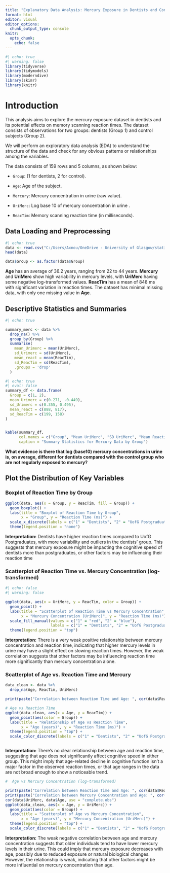 ---
title: "Explanatory Data Analysis: Mercury Exposure in Dentists and Control Group"
format: html
editor: visual
editor_options: 
  chunk_output_type: console
knitr:
  opts_chunk: 
    echo: false
---

```{r}
#| echo: true
#| warning: false
library(tidyverse)
library(tidymodels)
library(moderndive)
library(skimr)
library(knitr)
```

# Introduction

This analysis aims to explore the mercury exposure dataset in dentists and its potential effects on memory scanning reaction times. The dataset consists of observations for two groups: dentists (Group 1) and control subjects (Group 2).

We will perform an exploratory data analysis (EDA) to understand the structure of the data and check for any obvious patterns or relationships among the variables.

The data consists of 159 rows and 5 columns, as shown below:

-   `Group`: (1 for dentists, 2 for control).

-   `Age`: Age of the subject.

-   `Mercury`: Mercury concentration in urine (raw value).

-   `UriMerc`: Log base 10 of mercury concentration in urine .

-   `ReacTim`: Memory scanning reaction time (in milliseconds).

## Data Loading and Preprocessing

```{r}
#| echo: true
data <- read.csv("C:/Users/Axnou/OneDrive - University of Glasgow/staticstics/stats level 3/Professional Skills/Group Project/project4-mercury.csv")
head(data)
```

```{r}
data$Group <- as.factor(data$Group)
```

**Age** has an average of 36.2 years, ranging from 22 to 44 years. **Mercury** and **UriMerc** show high variability in mercury levels, with **UriMerc** having some negative log-transformed values. **ReacTim** has a mean of 848 ms with significant variation in reaction times. The dataset has minimal missing data, with only one missing value in **Age**.

## Descriptive Statistics and Summaries

```{r}
#| echo: true

summary_merc <- data %>%
  drop_na() %>%
  group_by(Group) %>%
  summarise(
    mean_Urimerc = mean(UriMerc),
    sd_Urimerc = sd(UriMerc),
    mean_react = mean(ReacTim),
    sd_ReacTim = sd(ReacTim),
    .groups = 'drop'
  )


```

```{r}

#| echo: true
#| eval: false
summary_df <- data.frame(
  Group = c(1, 2),
  mean_Urimerc = c(0.271, -0.449),
  sd_Urimerc = c(0.355, 0.495),
  mean_react = c(888, 817),
  sd_ReacTim = c(199, 158)
)


kable(summary_df, 
      col.names = c("Group", "Mean UriMerc", "SD UriMerc", "Mean Reaction Time", "SD Reaction Time"), 
      caption = "Summary Statistics for Mercury Data by Group")

```

**What evidence is there that log (base10) mercury concentrations in urine is, on average, different for dentists compared with the control group who are not regularly exposed to mercury?**

## Plot the Distribution of Key Variables

### Boxplot of Reaction Time by Group

```{r}

ggplot(data, aes(x = Group, y = ReacTim, fill = Group)) +
  geom_boxplot() +
  labs(title = "Boxplot of Reaction Time by Group", 
       x = "Group", y = "Reaction Time (ms)") +
  scale_x_discrete(labels = c("1" = "Dentists", "2" = "UofG Postgraduates")) +
  theme(legend.position = "none")

```

**Interpretation:** Dentists have higher reaction times compared to UofG Postgraduates, with more variability and outliers in the dentists' group. This suggests that mercury exposure might be impacting the cognitive speed of dentists more than postgraduates, or other factors may be influencing their reaction time

### Scatterplot of Reaction Time vs. Mercury Concentration (log-transformed)

```{r}
#| echo: false 
#| warning: false

ggplot(data, aes(x = UriMerc, y = ReacTim, color = Group)) +
  geom_point() + 
  labs(title = "Scatterplot of Reaction Time vs Mercury Concentration", 
       x = "Mercury Concentration (UriMerc)", y = "Reaction Time (ms)") +
  scale_fill_manual(values = c("1" = "red", "2" = "blue"), 
                    labels = c("1" = "Dentists", "2" = "UofG Postgraduates")) +
  theme(legend.position = "top")

```

**Interpretation:** There is a very weak positive relationship between mercury concentration and reaction time, indicating that higher mercury levels in urine may have a slight effect on slowing reaction times. However, the weak correlation suggests that other factors may be influencing reaction time more significantly than mercury concentration alone.

### Scatterplot of Age vs. Reaction Time and Mercury

```{r}

data_clean <- data %>%
  drop_na(Age, ReacTim, UriMerc)

print(paste("Correlation between Reaction Time and Age: ", cor(data$ReacTim, data$UriMerc)))

# Age vs Reaction Time
ggplot(data_clean, aes(x = Age, y = ReacTim)) +
  geom_point(aes(color = Group)) +
  labs(title = "Relationship of Age vs Reaction Time",
       x = "Age (years)", y = "Reaction Time (ms)") +
  theme(legend.position = "top") +
  scale_color_discrete(labels = c("1" = "Dentists", "2" = "UofG Postgraduates"))



```

**Interpretation:** There’s no clear relationship between age and reaction time, suggesting that age does not significantly affect cognitive speed in either group. This might imply that age-related decline in cognitive function isn’t a major factor in the observed reaction times, or that age ranges in the data are not broad enough to show a noticeable trend.

```{r}
#  Age vs Mercury Concentration (log-transformed)

print(paste("Correlation between Reaction Time and Age: ", cor(data$ReacTim, data$UriMerc)))
print(paste("Correlation between Mercury Concentration and Age: ", cor(data$Age, data$UriMerc)))
cor(data$UriMerc, data$Age, use = "complete.obs")
ggplot(data_clean, aes(x = Age, y = UriMerc)) +
  geom_point(aes(color = Group)) +
  labs(title = "Scatterplot of Age vs Mercury Concentration",
       x = "Age (years)", y = "Mercury Concentration (UriMerc)") +
  theme(legend.position = "top") +
  scale_color_discrete(labels = c("1" = "Dentists", "2" = "UofG Postgraduates"))
```

**Interpretation:** The weak negative correlation between age and mercury concentration suggests that older individuals tend to have lower mercury levels in their urine. This could imply that mercury exposure decreases with age, possibly due to reduced exposure or natural biological changes. However, the relationship is weak, indicating that other factors might be more influential on mercury concentration than age.
